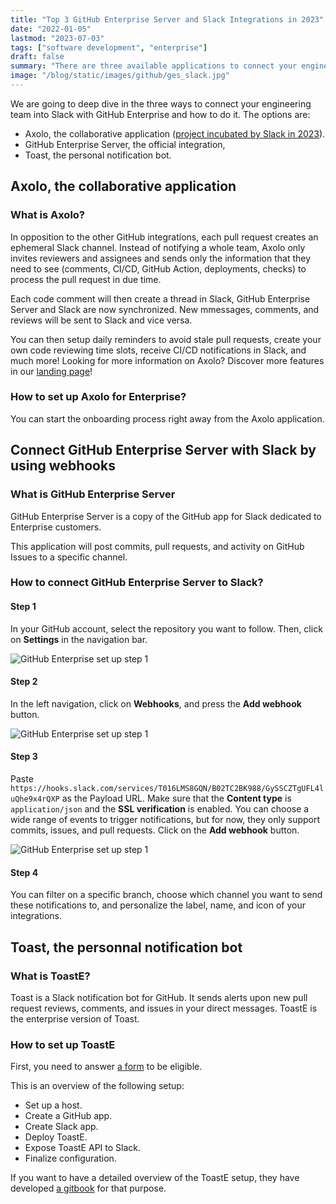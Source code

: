 ```yaml
---
title: "Top 3 GitHub Enterprise Server and Slack Integrations in 2023"
date: "2022-01-05"
lastmod: "2023-07-03"
tags: ["software development", "enterprise"]
draft: false
summary: "There are three available applications to connect your engineering team in Slack with GitHub Enterprise. Axolo, the collaborative application, the official GitHub-Slack application, and Toast, the personal notification bot. Learn more about how they work and how to set them up in our article."
image: "/blog/static/images/github/ges_slack.jpg"
---
```


We are going to deep dive in the three ways to connect your engineering team into Slack with GitHub Enterprise and how to do it. The options are:

- Axolo, the collaborative application ([project incubated by Slack in 2023](https://axolo.co/blog/p/axolo-joins-slack-future-of-work-incubator)).
- GitHub Enterprise Server, the official integration,
- Toast, the personal notification bot.

## Axolo, the collaborative application

### What is Axolo?

In opposition to the other GitHub integrations, each pull request creates an ephemeral Slack channel. Instead of notifying a whole team, Axolo only invites reviewers and assignees and sends only the information that they need to see (comments, CI/CD, GitHub Action, deployments, checks) to process the pull request in due time.

<ImageContainer
  src="https://axolo.s3.eu-west-3.amazonaws.com/communication/landing/axolo_way.png"
  alt="The Axolo way: subscribe to GitHub pull requests in Slack"
  classNameDiv="!mx-4 bg-white"
  classNameImage=""
  width={1200}
  height={480}
/>

Each code comment will then create a thread in Slack, GitHub Enterprise Server and Slack are now synchronized. New mmessages, comments, and reviews will be sent to Slack and vice versa.

<ImageContainer
  alt="Axolo code review threads"
  src="/blog/static/images/gitlab/threads-2.png"
  classNameDiv="mx-2 sm:mx-28 bg-white"
  classNameImage=""
  width={2252}
  height={2076}
/>

You can then setup daily reminders to avoid stale pull requests, create your own code reviewing time slots, receive CI/CD notifications in Slack, and much more! Looking for more information on Axolo? Discover more features in our [landing page](https://axolo.co)!

### How to set up Axolo for Enterprise?

You can start the onboarding process right away from the <NoFollowLink url="https://app.axolo.co">Axolo application</NoFollowLink>.

## Connect GitHub Enterprise Server with Slack by using webhooks

### What is GitHub Enterprise Server

GitHub Enterprise Server is a copy of the GitHub app for Slack dedicated to Enterprise customers.

This application will post commits, pull requests, and activity on GitHub Issues to a specific channel.

### How to connect GitHub Enterprise Server to Slack?

#### Step 1

In your GitHub account, select the repository you want to follow. Then, click on **Settings** in the navigation bar.

<div style={{ display: "flex", justifyContent: "center" }}>
  <img
    src="https://axolo.s3.eu-west-3.amazonaws.com/communication/blog/github_step1.png"
    alt="GitHub Enterprise set up step 1"
    style={{ maxWidth: "450px" }}
  />
</div>

#### Step 2

In the left navigation, click on **Webhooks**, and press the **Add webhook** button.

<div style={{ display: "flex", justifyContent: "center" }}>
  <img
    src="https://axolo.s3.eu-west-3.amazonaws.com/communication/blog/github_step2.png"
    alt="GitHub Enterprise set up step 1"
    style={{ maxWidth: "550px" }}
  />
</div>

#### Step 3

Paste `https://hooks.slack.com/services/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` as the Payload URL. Make sure that the **Content type** is `application/json` and the **SSL verification** is enabled. You can choose a wide range of events to trigger notifications, but for now, they only support commits, issues, and pull requests. Click on the **Add webhook** button.

<div style={{ display: "flex", justifyContent: "center" }}>
  <img
    src="https://axolo.s3.eu-west-3.amazonaws.com/communication/blog/github_step3.png"
    alt="GitHub Enterprise set up step 1"
    style={{ maxWidth: "450px" }}
  />
</div>

#### Step 4

You can filter on a specific branch, choose which channel you want to send these notifications to, and personalize the label, name, and icon of your integrations.

## Toast, the personnal notification bot

### What is ToastE?

Toast is a Slack notification bot for GitHub. It sends alerts upon new pull request reviews, comments, and issues in your direct messages. ToastE is the enterprise version of Toast.

### How to set up ToastE

First, you need to answer <a
            href="https://docs.google.com/forms/d/e/1FAIpQLSeM6_sqr3Rkjm-OlgB-U9513VAi_mVs0kildlHz0wUGqz5k-g/viewform"
            rel="noopener noreferrer nofollow"
            target="_blank">a form</a> to be eligible.

This is an overview of the following setup:

- Set up a host.
- Create a GitHub app.
- Create Slack app.
- Deploy ToastE.
- Expose ToastE API to Slack.
- Finalize configuration.

If you want to have a detailed overview of the ToastE setup, they have developed <a
            href="https://toast-enterprise.gitbook.io/toaste/"
            rel="noopener noreferrer nofollow"
            target="_blank">a gitbook</a> for that purpose.
